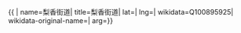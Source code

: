 {{ {{{1|PRC admin/showdata}}}|
name=梨香街道|
title=梨香街道|
lat=|
lng=|
wikidata=Q100895925|
wikidata-original-name=|
arg={{{arg|}}}}}